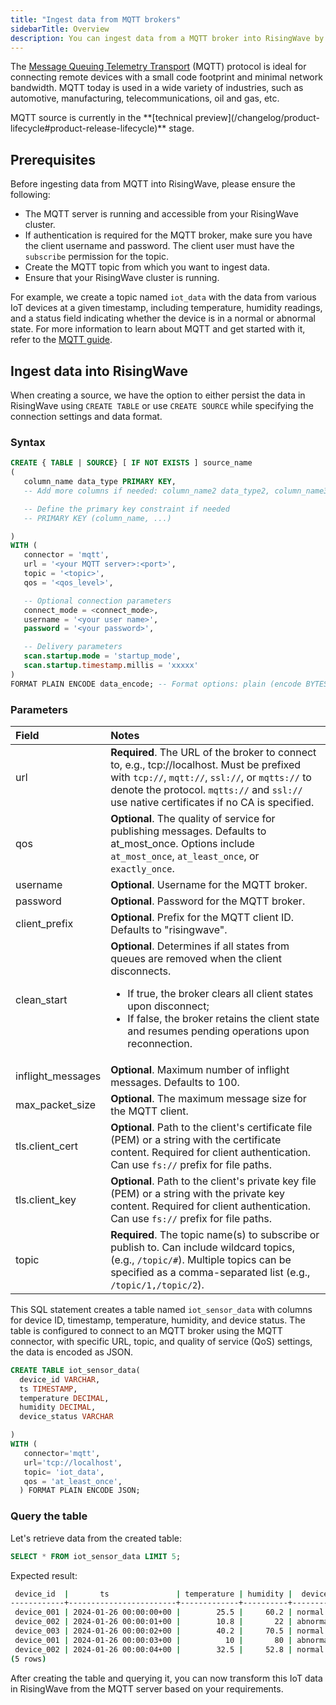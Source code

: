 ```yaml
---
title: "Ingest data from MQTT brokers"
sidebarTitle: Overview
description: You can ingest data from a MQTT broker into RisingWave by using the MQTT source connector in RisingWave.
---
```


The [Message Queuing Telemetry Transport](https://mqtt.org/) (MQTT) protocol is ideal for connecting remote devices with a small code footprint and minimal network bandwidth. MQTT today is used in a wide variety of industries, such as automotive, manufacturing, telecommunications, oil and gas, etc.

<Note>
MQTT source is currently in the **[technical preview](/changelog/product-lifecycle#product-release-lifecycle)** stage.
</Note>

## Prerequisites

Before ingesting data from MQTT into RisingWave, please ensure the following:

* The MQTT server is running and accessible from your RisingWave cluster.
* If authentication is required for the MQTT broker, make sure you have the client username and password. The client user must have the `subscribe` permission for the topic.
* Create the MQTT topic from which you want to ingest data.
* Ensure that your RisingWave cluster is running.

For example, we create a topic named `iot_data` with the data from various IoT devices at a given timestamp, including temperature, humidity readings, and a status field indicating whether the device is in a normal or abnormal state. For more information to learn about MQTT and get started with it, refer to the [MQTT guide](https://mqtt.org/getting-started/).

## Ingest data into RisingWave

When creating a source, we have the option to either persist the data in RisingWave using `CREATE TABLE` or use `CREATE SOURCE` while specifying the connection settings and data format.

### Syntax

```sql
CREATE { TABLE | SOURCE} [ IF NOT EXISTS ] source_name
(
   column_name data_type PRIMARY KEY,
   -- Add more columns if needed: column_name2 data_type2, column_name3 data_type3, ...

   -- Define the primary key constraint if needed
   -- PRIMARY KEY (column_name, ...)

)
WITH (
   connector = 'mqtt',
   url = '<your MQTT server>:<port>',
   topic = '<topic>',
   qos = '<qos_level>',

   -- Optional connection parameters
   connect_mode = <connect_mode>,
   username = '<your user name>',
   password = '<your password>',

   -- Delivery parameters
   scan.startup.mode = 'startup_mode',
   scan.startup.timestamp.millis = 'xxxxx'
)
FORMAT PLAIN ENCODE data_encode; -- Format options: plain (encode BYTES and JSON)
```

### Parameters

| Field              | Notes                                                                                                                                                                                                                                                 |
| :----------------- | :---------------------------------------------------------------------------------------------------------------------------------------------------------------------------------------------------------------------------------------------------- |
| url                | **Required**. The URL of the broker to connect to, e.g., tcp://localhost. Must be prefixed with `tcp://`, `mqtt://`, `ssl://`, or `mqtts://` to denote the protocol. `mqtts://` and `ssl://` use native certificates if no CA is specified.                           |
| qos                | **Optional**. The quality of service for publishing messages. Defaults to at\_most\_once. Options include `at_most_once`, `at_least_once`, or `exactly_once`.                                                                                              |
| username           | **Optional**. Username for the MQTT broker.                                                                                                                                                                                                               |
| password           | **Optional**. Password for the MQTT broker.                                                                                                                                                                                                               |
| client\_prefix     | **Optional**. Prefix for the MQTT client ID. Defaults to "risingwave".                                                                                                                                                                                    |
| clean\_start       | **Optional**. Determines if all states from queues are removed when the client disconnects.<ul><li>If true, the broker clears all client states upon disconnect;</li><li>If false, the broker retains the client state and resumes pending operations upon reconnection.</li></ul> |
| inflight\_messages | **Optional**. Maximum number of inflight messages. Defaults to 100.                                                                                                                                                                                       |
| max\_packet\_size | **Optional**. The maximum message size for the MQTT client.                                                                                                                                                                                       |
| tls.client\_cert   | **Optional**. Path to the client's certificate file (PEM) or a string with the certificate content. Required for client authentication. Can use `fs://` prefix for file paths.                                                                              |
| tls.client\_key    | **Optional**. Path to the client's private key file (PEM) or a string with the private key content. Required for client authentication. Can use `fs://` prefix for file paths.                                                                              |
| topic              | **Required**. The topic name(s) to subscribe or publish to. Can include wildcard topics, (e.g., `/topic/#`). Multiple topics can be specified as a comma-separated list (e.g., `/topic/1,/topic/2`).                                                                                                                                                   |

This SQL statement creates a table named `iot_sensor_data` with columns for device ID, timestamp, temperature, humidity, and device status. The table is configured to connect to an MQTT broker using the MQTT connector, with specific URL, topic, and quality of service (QoS) settings, the data is encoded as JSON.

```sql
CREATE TABLE iot_sensor_data(
  device_id VARCHAR,
  ts TIMESTAMP,
  temperature DECIMAL,
  humidity DECIMAL,
  device_status VARCHAR

)
WITH (
   connector='mqtt',
   url='tcp://localhost',
   topic= 'iot_data',
   qos = 'at_least_once',
  ) FORMAT PLAIN ENCODE JSON;
```

### Query the table

Let's retrieve data from the created table:

```sql
SELECT * FROM iot_sensor_data LIMIT 5;
```

Expected result:

```bash
 device_id  |       ts               | temperature | humidity |  device_status
------------+------------------------+-------------+----------+----------
 device_001 | 2024-01-26 00:00:00+00 |        25.5 |     60.2 | normal
 device_002 | 2024-01-26 00:00:01+00 |        10.8 |       22 | abnormal
 device_003 | 2024-01-26 00:00:02+00 |        40.2 |     70.5 | normal
 device_001 | 2024-01-26 00:00:03+00 |          10 |       80 | abnormal
 device_002 | 2024-01-26 00:00:04+00 |        32.5 |     52.8 | normal
(5 rows)
```

After creating the table and querying it, you can now transform this IoT data in RisingWave from the MQTT server based on your requirements.
